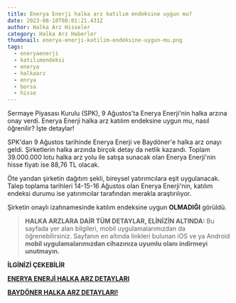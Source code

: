 ```yaml
---
title: Enerya Enerji halka arz katılım endeksine uygun mu?
date: 2023-08-10T08:01:21.431Z
author: Halka Arz Hisseler
category: Halka Arz Haberler
thumbnail: enerya-enerji̇-katilim-endeksi̇ne-uygun-mu.png
tags:
  - eneryaenerji
  - katılımendeksi
  - enerya
  - halkaarz
  - enrya
  - borsa
  - hisse
---
```

Sermaye Piyasası Kurulu (SPK), 9 Ağustos'ta Enerya Enerji'nin halka arzına onay verdi. Enerya Enerji halka arz katılım endeksine uygun mu, nasıl öğrenilir? İşte detaylar!

SPK'dan 9 Ağustos tarihinde Enerya Enerji ve Baydöner'e halka arz onayı geldi. Şirketlerin halka arzında birçok detay da netlik kazandı. Toplam 39.000.000 lotu halka arz yolu ile satışa sunacak olan Enerya Enerji'nin hisse fiyatı ise 88,76 TL olacak.

Öte yandan şirketin dağıtım şekli, bireysel yatırımcılara eşit uygulanacak. Talep toplama tarihleri 14-15-16 Ağustos olan Enerya Enerji'nin, katılım endeksi durumu ise yatırımcılar tarafından merakla araştırılıyor. 

Ş﻿irketin onaylı izahnamesinde katılım endeksine uygun **OLMADIĞI** görüldü.

> **H﻿ALKA ARZLARA DAİR TÜM DETAYLAR, ELİNİZİN ALTINDA:** Bu sayfada yer alan bilgileri, mobil uygulamalarımızdan da öğrenebilirsiniz. Sayfanın en altında linkleri bulunan iOS ve ya Android **mobil uygulamalarımızdan cihazınıza uyumlu olanı indirmeyi unutmayın.**

**İ﻿LGİNİZİ ÇEKEBİLİR**

**[E﻿NERYA ENERJİ HALKA ARZ DETAYLARI](https://www.halkaarzhisseler.com/enerya-enerji-halka-arz-ne-zaman-kac-lot-verir/)**

**[B﻿AYDÖNER HALKA ARZ DETAYLARI!](https://www.halkaarzhisseler.com/baydoner-bydnr-halka-arz-ne-zaman-kac-lot-verir/)**